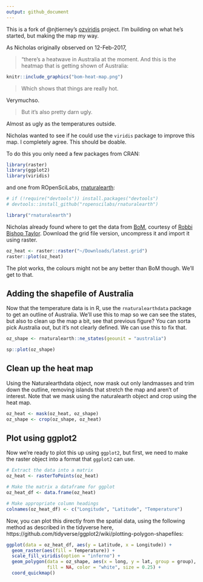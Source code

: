 ```yaml
---
output: github_document
---
```


This is a fork of @njtierney's [ozviridis](https://github.com/njtierney/ozviridis) project. I'm building on what he's started, but making the map my way.

As Nicholas originally observed on 12-Feb-2017,

> "there's a heatwave in Australia at the moment. And this is the heatmap that is getting shown of Australia:

```r

knitr::include_graphics("bom-heat-map.png")

```

> Which shows that things are really hot.

Verymuchso.

> But it's also pretty darn ugly. 

Almost as ugly as the temperatures outside.

Nicholas wanted to see if he could use the `viridis` package to improve this map. I completely agree. This should be doable.

To do this you only need a few packages from CRAN:

```r

library(raster)
library(ggplot2)
library(viridis)

```

and one from ROpenSciLabs, [rnaturalearth](https://github.com/ropenscilabs/rnaturalearth):

```r
# if (!require("devtools")) install.packages("devtools")
# devtools::install_github("ropenscilabs/rnaturalearth")

library("rnaturalearth")
```

Nicholas already found where to get the data from [BoM]((http://www.bom.gov.au/jsp/awap/temp/index.jsp)), courtesy of [Robbi Bishop Taylor](https://twitter.com/robbibt). Download the grid file version, uncompress it and import it using raster.

```r
oz_heat <- raster::raster("~/Downloads/latest.grid")
raster::plot(oz_heat)

```

The plot works, the colours might not be any better than BoM though. We'll get to that.

## Adding the shapefile of Australia

Now that the temperature data is in R, use the `rnaturalearthdata` package to get an outline of Australia. We'll use this to map so we can see the states, but also to clean up the map a bit, see that previous figure? You can sorta pick Australia out, but it's not clearly defined. We can use this to fix that.

```r

oz_shape <- rnaturalearth::ne_states(geounit = "australia")

sp::plot(oz_shape)

```

## Clean up the heat map

Using the Naturalearthdata object, now mask out only landmasses and trim down the outline, removing islands that stretch the map and aren't of interest. Note that we mask using the naturalearth object and crop using the heat map.

```r
oz_heat <- mask(oz_heat, oz_shape)
oz_shape <- crop(oz_shape, oz_heat)

```

## Plot using ggplot2

Now we're ready to plot this up using `ggplot2`, but first, we need to make the raster object into a format that `ggplot2` can use.

```r
# Extract the data into a matrix
oz_heat <- rasterToPoints(oz_heat)

# Make the matrix a dataframe for ggplot
oz_heat_df <- data.frame(oz_heat)

# Make appropriate column headings
colnames(oz_heat_df) <- c("Longitude", "Latitude", "Temperature")
```

Now, you can plot this directly from the spatial data, using the following method as described in the tidyverse here, https://github.com/tidyverse/ggplot2/wiki/plotting-polygon-shapefiles:


```r
ggplot(data = oz_heat_df, aes(y = Latitude, x = Longitude)) +
  geom_raster(aes(fill = Temperature)) +
  scale_fill_viridis(option = "inferno") +
  geom_polygon(data = oz_shape, aes(x = long, y = lat, group = group),
               fill = NA, color = "white", size = 0.25) +
  coord_quickmap()

```
